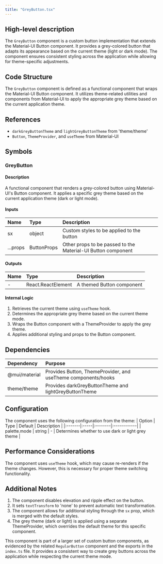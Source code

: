 ```yaml
---
title: "GreyButton.tsx"
---
```


## High-level description
The `GreyButton` component is a custom button implementation that extends the Material-UI Button component. It provides a grey-colored button that adapts its appearance based on the current theme (light or dark mode). The component ensures consistent styling across the application while allowing for theme-specific adjustments.

## Code Structure
The `GreyButton` component is defined as a functional component that wraps the Material-UI Button component. It utilizes theme-related utilities and components from Material-UI to apply the appropriate grey theme based on the current application theme.

## References
- `darkGreyButtonTheme` and `lightGreyButtonTheme` from 'theme/theme'
- `Button`, `ThemeProvider`, and `useTheme` from Material-UI

## Symbols

### GreyButton
#### Description
A functional component that renders a grey-colored button using Material-UI's Button component. It applies a specific grey theme based on the current application theme (dark or light mode).

#### Inputs
| Name | Type | Description |
|:-----|:-----|:------------|
| sx | object | Custom styles to be applied to the button |
| ...props | ButtonProps | Other props to be passed to the Material-UI Button component |

#### Outputs
| Name | Type | Description |
|:-----|:-----|:------------|
| - | React.ReactElement | A themed Button component |

#### Internal Logic
1. Retrieves the current theme using `useTheme` hook.
2. Determines the appropriate grey theme based on the current theme mode.
3. Wraps the Button component with a ThemeProvider to apply the grey theme.
4. Applies additional styling and props to the Button component.

## Dependencies
| Dependency | Purpose |
|:-----------|:--------|
| @mui/material | Provides Button, ThemeProvider, and useTheme components/hooks |
| theme/theme | Provides darkGreyButtonTheme and lightGreyButtonTheme |

## Configuration
The component uses the following configuration from the theme:
| Option | Type | Default | Description |
|:-------|:-----|:--------|:------------|
| palette.mode | string | - | Determines whether to use dark or light grey theme |

## Performance Considerations
The component uses `useTheme` hook, which may cause re-renders if the theme changes. However, this is necessary for proper theme switching functionality.

## Additional Notes
1. The component disables elevation and ripple effect on the button.
2. It sets `textTransform` to 'none' to prevent automatic text transformation.
3. The component allows for additional styling through the `sx` prop, which is merged with the default styles.
4. The grey theme (dark or light) is applied using a separate ThemeProvider, which overrides the default theme for this specific component.

This component is part of a larger set of custom button components, as evidenced by the related `RegularButton` component and the exports in the `index.ts` file. It provides a consistent way to create grey buttons across the application while respecting the current theme mode.